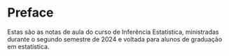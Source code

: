 # Preface {.unnumbered}

Estas são as notas de aula do curso de Inferência Estatística, ministradas durante o segundo semestre de 2024 e voltada para alunos de graduação em estatística.
